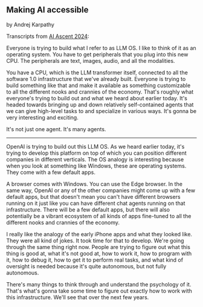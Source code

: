 ## Making AI accessible

by Andrej Karpathy

Transcripts from [AI Ascent 2024](https://youtube.com/watch?v=c3b-JASoPi0):

Everyone is trying to build what I refer to as LLM OS. I like to think of it as an operating system. You have to get peripherals that you plug into this new CPU. The peripherals are text, images, audio, and all the modalities.

You have a CPU, which is the LLM transformer itself, connected to all the software 1.0 infrastructure that we've already built. Everyone is trying to build something like that and make it available as something customizable to all the different nooks and crannies of the economy. That's roughly what everyone's trying to build out and what we heard about earlier today. It's headed towards bringing up and down relatively self-contained agents that we can give high-level tasks to and specialize in various ways. It's gonna be very interesting and exciting.

It's not just one agent. It's many agents.

---

OpenAI is trying to build out this LLM OS. As we heard earlier today, it's trying to develop this platform on top of which you can position different companies in different verticals. The OS analogy is interesting because when you look at something like Windows, these are operating systems. They come with a few default apps.

A browser comes with Windows. You can use the Edge browser. In the same way, OpenAI or any of the other companies might come up with a few default apps, but that doesn't mean you can't have different browsers running on it just like you can have different chat agents running on that infrastructure. There will be a few default apps, but there will also potentially be a vibrant ecosystem of all kinds of apps fine-tuned to all the different nooks and crannies of the economy.

I really like the analogy of the early iPhone apps and what they looked like. They were all kind of jokes. It took time for that to develop. We're going through the same thing right now. People are trying to figure out what this thing is good at, what it's not good at, how to work it, how to program with it, how to debug it, how to get it to perform real tasks, and what kind of oversight is needed because it's quite autonomous, but not fully autonomous.

There's many things to think through and understand the psychology of it. That's what's gonna take some time to figure out exactly how to work with this infrastructure. We'll see that over the next few years.
